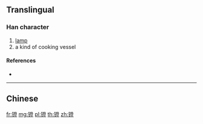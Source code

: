{{character info/new}}
{{also|鐙}}
==Translingual==

===Han character===
{{Han char|rn=167|rad=钅|as=12|sn=17|four=|canj=CNOT,OPNOT,XCNOT}}

# [[lamp]]
# a kind of cooking vessel

====References====
* {{Han ref|kx=1328.061|hdz=64260.050|uh=956B|ud=38251}}

----

==Chinese==
{{zh-see|鐙}}

[[fr:镫]]
[[mg:镫]]
[[pl:镫]]
[[th:镫]]
[[zh:镫]]